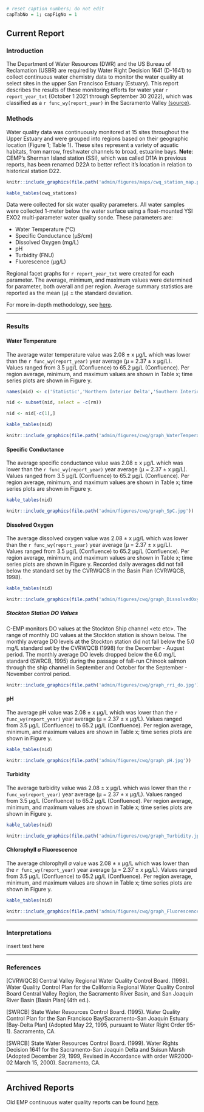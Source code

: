 ```r
# reset caption numbers; do not edit
capTabNo = 1; capFigNo = 1
```

## Current Report {#cwq-report}

### Introduction

The Department of Water Resources (DWR) and the US Bureau of Reclamation (USBR) are required by Water Right Decision 1641 (D-1641) to collect continuous water chemistry data to monitor the water quality at select sites in the upper San Francisco Estuary (Estuary). This report describes the results of these monitoring efforts for water year `r report_year_txt` (October 1 2021 through September 30 2022), which was classified as a `r func_wy(report_year)` in the Sacramento Valley [(source)](https://cdec.water.ca.gov/reportapp/javareports?name=WSIHIST).

### Methods

Water quality data was continuously monitored at 15 sites throughout the Upper Estuary and were grouped into regions based on their geographic location (Figure 1; Table 1). These sites represent a variety of aquatic habitats, from narrow, freshwater channels to broad, estuarine bays. **Note**: CEMP's Sherman Island station (SSI), which was called D11A in previous reports, has been renamed D22A to better reflect it's location in relation to historical station D22.

```r
knitr::include_graphics(file.path('admin/figures/maps/cwq_station_map.png'))
```

```r
kable_tables(cwq_stations)
```

Data were collected for six water quality parameters. All water samples were collected 1-meter below the water surface using a float-mounted YSI EXO2 multi-parameter water quality sonde. These parameters are:

-   Water Temperature (°C)
-   Specific Conductance (μS/cm)
-   Dissolved Oxygen (mg/L)
-   pH
-   Turbidity (FNU)
-   Fluorescence (μg/L)

Regional facet graphs for `r report_year_txt` were created for each parameter. The average, minimum, and maximum values were determined for parameter, both overall and per region. Average summary statistics are reported as the mean (μ) ± the standard deviation.

For more in-depth methodology, see [here](https://portal.edirepository.org/nis/metadataviewer?packageid=edi.1320.6).

------------------------------------------------------------------------

### Results

#### Water Temperature

The average water temperature value was 2.08 ± x μg/L which was lower than the `r func_wy(report_year)` year average (μ = 2.37 ± x μg/L). Values ranged from 3.5 μg/L (Confluence) to 65.2 μg/L (Confluence). Per region average, minimum, and maximum values are shown in Table x; time series plots are shown in Figure y.

```r
names(nid) <- c('Statistic','Northern Interior Delta','Southern Interior Delta', 'Central Interior Delta','Confluence', 'Grizzly & Suisun Bays','rm')

nid <- subset(nid, select = -c(rm))

nid <- nid[-c(1),]

kable_tables(nid)
```

```r
knitr::include_graphics(file.path('admin/figures/cwq/graph_WaterTemperature.jpg'))
```

#### Specific Conductance

The average specific conductance value was 2.08 ± x μg/L which was lower than the `r func_wy(report_year)` year average (μ = 2.37 ± x μg/L). Values ranged from 3.5 μg/L (Confluence) to 65.2 μg/L (Confluence). Per region average, minimum, and maximum values are shown in Table x; time series plots are shown in Figure y.

```r
kable_tables(nid)
```

```r
knitr::include_graphics(file.path('admin/figures/cwq/graph_SpC.jpg'))
```

#### Dissolved Oxygen

The average dissolved oxygen value was 2.08 ± x μg/L which was lower than the `r func_wy(report_year)` year average (μ = 2.37 ± x μg/L). Values ranged from 3.5 μg/L (Confluence) to 65.2 μg/L (Confluence). Per region average, minimum, and maximum values are shown in Table x; time series plots are shown in Figure y. Recorded daily averages did not fall below the standard set by the CVRWQCB in the Basin Plan (CVRWQCB, 1998).

```r
kable_tables(nid)
```

```r
knitr::include_graphics(file.path('admin/figures/cwq/graph_DissolvedOxygen.jpg'))
```

##### Stockton Station DO Values

C-EMP monitors DO values at the Stockton Ship channel \<etc etc\>. The range of monthly DO values at the Stockton station is shown below. The monthly average DO levels at the Stockton station did not fall below the 5.0 mg/L standard set by the CVRWQCB (1998) for the December - August period. The monthly average DO levels dropped below the 6.0 mg/L standard (SWRCB, 1995) during the passage of fall-run Chinook salmon through the ship channel in September and October for the September - November control period.

```r
knitr::include_graphics(file.path('admin/figures/cwq/graph_rri_do.jpg'))
```

#### pH

The average pH value was 2.08 ± x μg/L which was lower than the `r func_wy(report_year)` year average (μ = 2.37 ± x μg/L). Values ranged from 3.5 μg/L (Confluence) to 65.2 μg/L (Confluence). Per region average, minimum, and maximum values are shown in Table x; time series plots are shown in Figure y.

```r
kable_tables(nid)
```

```r
knitr::include_graphics(file.path('admin/figures/cwq/graph_pH.jpg'))
```

#### Turbidity

The average turbidity value was 2.08 ± x μg/L which was lower than the `r func_wy(report_year)` year average (μ = 2.37 ± x μg/L). Values ranged from 3.5 μg/L (Confluence) to 65.2 μg/L (Confluence). Per region average, minimum, and maximum values are shown in Table x; time series plots are shown in Figure y.

```r
kable_tables(nid)
```

```r
knitr::include_graphics(file.path('admin/figures/cwq/graph_Turbidity.jpg'))
```

#### Chlorophyll *a* Fluorescence

The average chlorophyll *a* value was 2.08 ± x μg/L which was lower than the `r func_wy(report_year)` year average (μ = 2.37 ± x μg/L). Values ranged from 3.5 μg/L (Confluence) to 65.2 μg/L (Confluence). Per region average, minimum, and maximum values are shown in Table x; time series plots are shown in Figure y.

```r
kable_tables(nid)
```

```r
knitr::include_graphics(file.path('admin/figures/cwq/graph_Fluorescence.jpg'))
```

------------------------------------------------------------------------

### Interpretations

insert text here

------------------------------------------------------------------------

### References

[CVRWQCB] Central Valley Regional Water Quality Control Board. (1998). Water Quality Control Plan for the California Regional Water Quality Control Board Central Valley Region, the Sacramento River Basin, and San Joaquin River Basin [Basin Plan] (4th ed.).

[SWRCB] State Water Resources Control Board. (1995). Water Quality Control Plan for the San Francisco Bay/Sacramento-San Joaquin Estuary [Bay-Delta Plan] (Adopted May 22, 1995, pursuant to Water Right Order 95-1). Sacramento, CA.

[SWRCB] State Water Resources Control Board. (1999). Water Rights Decision 1641 for the Sacramento-San Joaquin Delta and Suisun Marsh (Adopted December 29, 1999, Revised in Accordance with order WR2000-02 March 15, 2000). Sacramento, CA.

------------------------------------------------------------------------

## Archived Reports

Old EMP continuous water quality reports can be found [here](https://github.com/emp-des/emp-reports/tree/gh-pages/admin/archive/c-wq).
